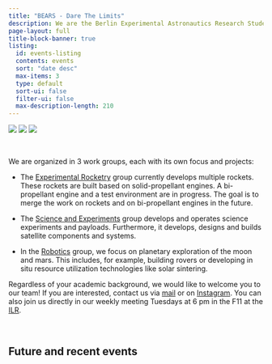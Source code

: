 ```yaml
---
title: "BEARS - Dare The Limits"
description: We are the Berlin Experimental Astronautics Research Student Team e.V. at TU Berlin and work on space related projects in our free time.
page-layout: full
title-block-banner: true
listing:
  id: events-listing
  contents: events
  sort: "date desc"
  max-items: 3
  type: default
  sort-ui: false
  filter-ui: false
  max-description-length: 210
---
```


<div class="slideshow" style="width: 100%">
  <!-- put all images here that should be available in the slideshow -->
  <img src="slideshow_index/group.jpg" >
  <img src="slideshow_index/launch1.jpg">
  <img src="projects/Rover/Rover_team.jpg">
</div>
<br/>


We are organized in 3 work groups, each with its own focus and projects:

* The [Experimental Rocketry](/projects.html#category=Experimental%20Rocketry) group currently develops multiple rockets. These rockets are built based on solid-propellant engines. A bi-propellant engine and a test environment are in progress. The goal is to merge the work on rockets and on bi-propellant engines in the future.

* The [Science and Experiments](/projects.html#category=Science%20and%20Experiments) group develops and operates science experiments and payloads. Furthermore, it develops, designs and builds satellite components and systems.

* In the [Robotics](/projects.html#category=Robotics) group, we focus on planetary exploration of the moon and mars. This includes, for example, building rovers or developing in situ resource utilization technologies like solar sintering. 

Regardless of your academic background, we would like to welcome you to our team! If you are interested, contact us via [mail](mailto://bears.space@protonmail.com) or on [Instagram](https://www.instagram.com/bears.space/). You can also join us directly in our weekly meeting Tuesdays at 6 pm in the F11 at the [ILR](https://maps.app.goo.gl/tbDpmmfYUmKv3eRZ7).

<br/>

## Future and recent events

::: {#sample-listings}
:::
